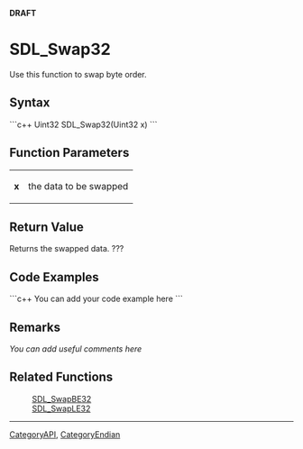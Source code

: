 <!-- pragma section-numbers off -->
<!-- pragma disable-camelcase -->
'''DRAFT'''

= SDL_Swap32 =
Use this function to swap byte order.


== Syntax ==
```c++
Uint32 SDL_Swap32(Uint32 x)
```

== Function Parameters ==
{|
|'''x'''
|the data to be swapped
|}

== Return Value ==
Returns the swapped data.  ???

== Code Examples ==
```c++
You can add your code example here
```

== Remarks ==
''You can add useful comments here''

== Related Functions ==
:[[SDL_SwapBE32]]
:[[SDL_SwapLE32]]

----
[[CategoryAPI]], [[CategoryEndian]]
